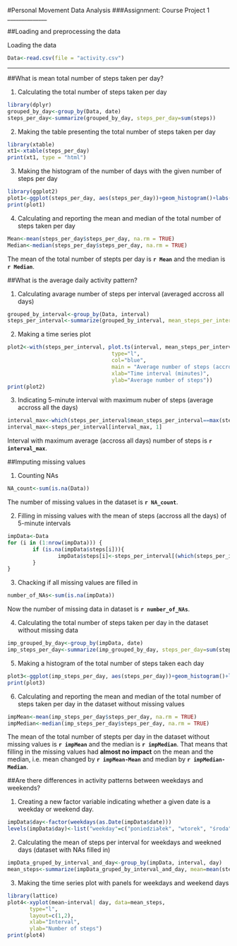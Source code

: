 #Personal Movement Data Analysis
###Assignment: Course Project 1
______________

##Loading and preprocessing the data

Loading the data  
```r
Data<-read.csv(file = "activity.csv")
```

______________
##What is mean total number of steps taken per day?
 
1. Calculating the total number of steps taken per day

```r
library(dplyr)
grouped_by_day<-group_by(Data, date)
steps_per_day<-summarize(grouped_by_day, steps_per_day=sum(steps))
```

2. Making the table presenting the total number of steps taken per day
```r
library(xtable)
xt1<-xtable(steps_per_day)
print(xt1, type = "html")
```

3. Making the histogram of the number of days with the given number of steps per day
```r
library(ggplot2)
plot1<-ggplot(steps_per_day, aes(steps_per_day))+geom_histogram()+labs(title="Number of days in which the given number of steps was taken")+labs(x="Number of steps", y="Count of days")
print(plot1)
```

4. Calculating and reporting the mean and median of the total number of steps taken per day
```r
Mean<-mean(steps_per_day$steps_per_day, na.rm = TRUE)
Median<-median(steps_per_day$steps_per_day, na.rm = TRUE)
```
The mean of the total number of stepts per day is **`r Mean`** and the median is **`r Median`**.


##What is the average daily activity pattern?

1. Calculating avarage number of steps per interval (averaged accross all days)
```r
grouped_by_interval<-group_by(Data, interval)
steps_per_interval<-summarize(grouped_by_interval, mean_steps_per_interval=mean(steps, na.rm = TRUE))
```

2. Making a time series plot

```r
plot2<-with(steps_per_interval, plot.ts(interval, mean_steps_per_interval, 
                                 type="l", 
                                 col="blue",
                                 main = "Average number of steps (accross the days)",
                                 xlab="Time interval (minutes)",
                                 ylab="Average number of steps"))
print(plot2)
```

3. Indicating 5-minute interval with maximum nuber of steps (average accross all the days)

```r
interval_max<-which(steps_per_interval$mean_steps_per_interval==max(steps_per_interval$mean_steps_per_interval))
interval_max<-steps_per_interval[interval_max, 1]
```
Interval with maximum average (accross all days) number of steps is **`r interval_max`**.

##Imputing missing values

1. Counting NAs
```r
NA_count<-sum(is.na(Data))
```
The number of missing values in the dataset is **`r NA_count`**.

2. Filling in missing values with the mean of steps (accross all the days) of 5-minute intervals
```r
impData<-Data
for (i in (1:nrow(impData))) {
        if (is.na(impData$steps[i])){
                impData$steps[i]<-steps_per_interval[(which(steps_per_interval$interval==impData$interval[i])),]$mean_steps_per_interval
        }
}
```

3. Chacking if all missing values are filled in
```r
number_of_NAs<-sum(is.na(impData))
```
Now the number of missing data in dataset is **`r number_of_NAs`**.


4. Calculating the total number of steps taken per day in the dataset without missing data

```r
imp_grouped_by_day<-group_by(impData, date)
imp_steps_per_day<-summarize(imp_grouped_by_day, steps_per_day=sum(steps))
```
5. Making a histogram of the total number of steps taken each day
```r
plot3<-ggplot(imp_steps_per_day, aes(steps_per_day))+geom_histogram()+labs(title="Number of days in which the given number of steps was taken (no NAs it the dataset)")+labs(x="Number of steps", y="Count of days")
print(plot3)
```

6. Calculating and reporting the mean and median of the total number of steps taken per day in the dataset without missing values
```r
impMean<-mean(imp_steps_per_day$steps_per_day, na.rm = TRUE)
impMedian<-median(imp_steps_per_day$steps_per_day, na.rm = TRUE)
```
The mean of the total number of stepts per day in the dataset without missing values is **`r impMean`** and the median is **`r impMedian`**. That means that filling in the missing values had **almost no impact** on the mean and the median, i.e. mean changed by **`r impMean-Mean`** and median by **`r impMedian-Median`**.

##Are there differences in activity patterns between weekdays and weekends?

1. Creating a new factor variable indicating whether a given date is a weekday or weekend day.
```r
impData$day<-factor(weekdays(as.Date(impData$date)))
levels(impData$day)<-list("weekday"=c("poniedziałek", "wtorek", "środa", "czwartek", "piątek"),"weekend"=c("sobota", "niedziela"))
```

2. Calculating the mean of steps per interval for weekdays and weekned days (dataset with NAs filled in)
```r
impData_gruped_by_interval_and_day<-group_by(impData, interval, day)
mean_steps<-summarize(impData_gruped_by_interval_and_day, mean=mean(steps))
```

3. Making the time series plot with panels for weekdays and weekend days
```r
library(lattice)
plot4<-xyplot(mean~interval| day, data=mean_steps, 
       type="l", 
       layout=c(1,2), 
       xlab="Interval", 
       ylab="Number of steps")
print(plot4)
```
